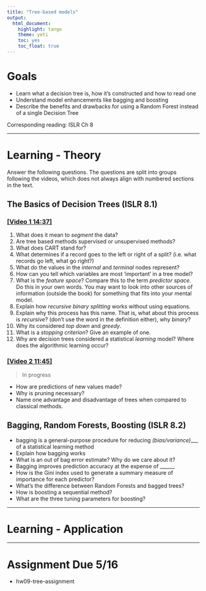 ```yaml
---
title: "Tree-based models"
output:   
  html_document: 
    highlight: tango
    theme: yeti
    toc: yes
    toc_float: true
---
```



# Goals

* Learn what a decision tree is, how it's constructed and how to read one
* Understand model enhancements like bagging and boosting
* Describe the benefits and drawbacks for using a Random Forest instead of a single Decision Tree

Corresponding reading: ISLR Ch 8


----

# Learning - Theory

Answer the following questions. The questions are split into groups following the videos, which does not always align with numbered sections in the text. 

## The Basics of Decision Trees (ISLR 8.1) 

### [[Video 1 14:37]](https://www.youtube.com/watch?v=6ENTbK3yQUQ&list=PL5-da3qGB5IB23TLuA8ZgVGC8hV8ZAdGh) 

1. What does it mean to _segment_ the data? 
2. Are tree based methods supervised or unsupervised methods? 
3. What does CART stand for? 
4. What determines if a record goes to the left or right of a split? (i.e. what records go left, what go right?) 
5. What do the values in the _internal_ and _terminal_ nodes represent? 
6. How can you tell which variables are most 'important' in a tree model? 
7. What is the _feature space_? Compare this to the term _predictor space_. Do this in your own words. You may want to look into other sources of information (outside the book) for something that fits into your mental model. 
8. Explain how _recursive binary splitting_ works without using equations. 
9. Explain why this process has this name. That is, what about this process is _recursive_? (don't use the word in the definition either), why _binary_?
10. Why its considered _top down_ and _greedy_. 
11. What is a _stopping criterion_? Give an example of one. 
12. Why are decision trees considered a statistical _learning_ model? Where does the algorithmic learning occur? 


### [[Video 2 11:45]](https://www.youtube.com/watch?v=GfPR7Xhdokc&list=PL5-da3qGB5IB23TLuA8ZgVGC8hV8ZAdGh&index=2)

> In progress

* How are predictions of new values made? 
* Why is pruning necessary? 
* Name one advantage and disadvantage of trees when compared to classical methods. 





## Bagging, Random Forests, Boosting (ISLR 8.2)

* bagging is a general-purpose procedure for reducing _(bias/variance)____ of a statistical learning method
* Explain how bagging works
* What is an out of bag error estimate? Why do we care about it? 
* Bagging improves prediction accuracy at the expense of ______
* How is the Gini index used to generate a summary measure of importance for each predictor? 
* What's the difference between Random Forests and bagged trees? 
* How is boosting a sequential method? 
* What are the three tuning parameters for boosting? 


----

# Learning - Application


----


# Assignment Due 5/16

* hw09-tree-assignment

    
    
    
